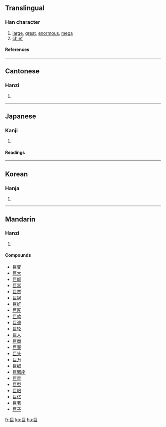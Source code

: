 {{see|鉅}}

==Translingual==
===Han character===
{{Han char|rn=48|rad=工|as=02|sn=5|four=7171<sub>7</sub>|canj=尸尸 (SS)}}
# [[large]], [[great]], [[enormous]], [[mega]]
# [[chief]]
====References====
{{Han ref|kx=0325.120|dkj=08722|dj=0628.020|hdz=10082.010|uh=5DE8|ud=24040|bh=A5A8|bd=42408}}
----
==Cantonese==
===Hanzi===
{{yue-hanzi|jyut=|y=geui6}}
# {{defn|Cantonese}}
----
==Japanese==
===Kanji===
{{ja-kanji|grade=c|rs=工02}}
# {{defn|Japanese}} 
====Readings====
{{ja-readings|on=[[きょ]] (kyo)|kun=[[おおきい]] (ookii)}}
----
==Korean==
===Hanja===
{{ko-hanja|hangeul=[[거]]|rv=geo|mr=kŏ}}
# {{defn|Korean}}
----
==Mandarin==
===Hanzi===
{{cmn-hanzi|pin=[[jù]] (ju4)|wg=chü<sup>4</sup>}}
# {{defn|Mandarin}}

====Compounds====
*[[巨变]]
*[[巨大]]
*[[巨额]]
*[[巨富]]
*[[巨贾]]
*[[巨祸]]
*[[巨奸]]
*[[巨匠]]
*[[巨款]]
*[[巨流]]
*[[巨轮]]
*[[巨人]]
*[[巨商]]
*[[巨室]]
*[[巨头]]
*[[巨万]]
*[[巨细]]
*[[巨蟹座]]
*[[巨星]]
*[[巨型]]
*[[巨眼]]
*[[巨亿]]
*[[巨著]]
*[[巨子]]

[[fr:巨]]
[[ko:巨]]
[[hu:巨]]